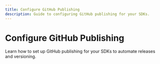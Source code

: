 ```yaml
---
title: Configure GitHub Publishing
description: Guide to configuring GitHub publishing for your SDKs.
---
```


# Configure GitHub Publishing

Learn how to set up GitHub publishing for your SDKs to automate releases and versioning. 